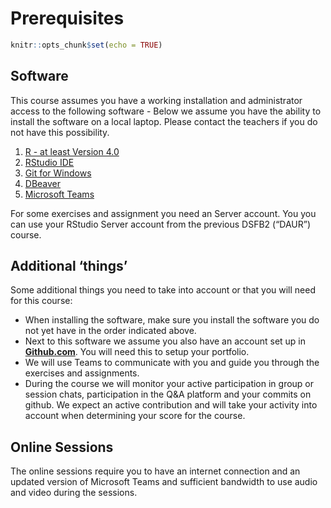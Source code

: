 # Prerequisites {.unnumbered #preparingforthecourse}

<!-- unnumbered + label should work but it doesn't -->
<!-- https://bookdown.org/yihui/rmarkdown-cookbook/unnumbered-sections.html -->

```r
knitr::opts_chunk$set(echo = TRUE)
```

## Software {#softwarelist}
This course assumes you have a working installation and administrator access to the following software - Below we assume you have the ability to install the software on a local laptop. Please contact the teachers if you do not have this possibility. 

 <!-- 1. [Docker Desktop](https://www.docker.com/get-started) -->
 <!-- 1. [Visual Studio Code - Microsoft](https://code.visualstudio.com/) -->
 <!-- 1. [Visual Studio Code Docker plugin](https://code.visualstudio.com/) -->
  <!-- 1. [CyberDuck](https://cyberduck.io/) -->
  
 1. [R - at least Version 4.0](https://cran.r-project.org/)
 1. [RStudio IDE](https://rstudio.com/products/rstudio/download/)
 1. [Git for Windows](https://git-scm.com/download/win)
 1. [DBeaver](https://dbeaver.io/)
 1. [Microsoft Teams](https://www.microsoft.com/nl-nl/microsoft-teams/group-chat-software)

For some exercises and assignment you need an Server account. You you can use your RStudio Server account from the previous DSFB2 ("DAUR") course.

## Additional 'things'

Some additional things you need to take into account or that you will need for this course:

 - When installing the software, make sure you install the software you do not yet have in the order indicated above.
 - Next to this software we assume you also have an account set up in [**Github.com**](https://github.com/). You will need this to setup your portfolio.
 - We will use Teams to communicate with you and guide you through the exercises and assignments. 
 - During the course we will monitor your active participation in group or session chats, participation in the Q&A platform and your commits on github. We expect an active contribution and will take your activity into account when determining your score for the course. 

## Online Sessions
The online sessions require you to have an internet connection and an updated version of Microsoft Teams and sufficient bandwidth to use audio and video during the sessions.


